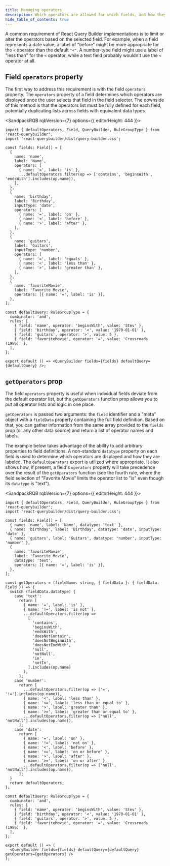 ```yaml
---
title: Managing operators
description: Which operators are allowed for which fields, and how they are labeled
hide_table_of_contents: true
---
```



A common requirement of React Query Builder implementations is to limit or alter the operators based on the selected field. For example, when a field represents a date value, a label of "before" might be more appropriate for the `<` operator than the default `"<"`. A number-type field might use a label of "less than" for the `<` operator, while a text field probably wouldn't use the `<` operator at all.

## Field `operators` property

The first way to address this requirement is with the field `operators` property. The `operators` property of a field determines which operators are displayed once the user selects that field in the field selector. The downside of this method is that the operators list must be fully defined for each field, potentially duplicating lists across fields with equivalent data types.

<SandpackRQB rqbVersion={7} options={{ editorHeight: 444 }}>

```tsx
import { defaultOperators, Field, QueryBuilder, RuleGroupType } from 'react-querybuilder';
import 'react-querybuilder/dist/query-builder.css';

const fields: Field[] = [
  {
    name: 'name',
    label: 'Name',
    operators: [
      { name: '=', label: 'is' },
      ...defaultOperators.filter(op => ['contains', 'beginsWith', 'endsWith'].includes(op.name)),
    ],
  },
  {
    name: 'birthday',
    label: 'Birthday',
    inputType: 'date',
    operators: [
      { name: '=', label: 'on' },
      { name: '<', label: 'before' },
      { name: '>', label: 'after' },
    ],
  },
  {
    name: 'guitars',
    label: 'Guitars',
    inputType: 'number',
    operators: [
      { name: '=', label: 'equals' },
      { name: '<', label: 'less than' },
      { name: '>', label: 'greater than' },
    ],
  },
  {
    name: 'favoriteMovie',
    label: 'Favorite Movie',
    operators: [{ name: '=', label: 'is' }],
  },
];

const defaultQuery: RuleGroupType = {
  combinator: 'and',
  rules: [
    { field: 'name', operator: 'beginsWith', value: 'Stev' },
    { field: 'birthday', operator: '<', value: '1970-01-01' },
    { field: 'guitars', operator: '>', value: 5 },
    { field: 'favoriteMovie', operator: '=', value: 'Crossroads (1986)' },
  ],
};

export default () => <QueryBuilder fields={fields} defaultQuery={defaultQuery} />;
```

</SandpackRQB>

## `getOperators` prop

The field `operators` property is useful when individual fields deviate from the default operator list, but the `getOperators` function prop allows you to put all operator lists and logic in one place.

`getOperators` is passed two arguments: the `field` identifier and a "meta" object with a `fieldData` property containing the full field definition. Based on that, you can gather information from the same array provided to the `fields` prop (or any other data source) and return a list of operator names and labels.

The example below takes advantage of the ability to add arbitrary properties to field definitions. A non-standard `datatype` property on each field is used to determine which operators are displayed and how they are labeled. The `defaultOperators` export is utilized where appropriate. It also shows how, if present, a field's `operators` property will take precedence over the result of the `getOperators` function (see the fourth rule, where the field selection of "Favorite Movie" limits the operator list to "is" even though its `datatype` is "text").

<SandpackRQB rqbVersion={7} options={{ editorHeight: 444 }}>

```tsx
import { defaultOperators, Field, QueryBuilder, RuleGroupType } from 'react-querybuilder';
import 'react-querybuilder/dist/query-builder.css';

const fields: Field[] = [
  { name: 'name', label: 'Name', datatype: 'text' },
  { name: 'birthday', label: 'Birthday', datatype: 'date', inputType: 'date' },
  { name: 'guitars', label: 'Guitars', datatype: 'number', inputType: 'number' },
  {
    name: 'favoriteMovie',
    label: 'Favorite Movie',
    datatype: 'text',
    operators: [{ name: '=', label: 'is' }],
  },
];

const getOperators = (fieldName: string, { fieldData }: { fieldData: Field }) => {
  switch (fieldData.datatype) {
    case 'text':
      return [
        { name: '=', label: 'is' },
        { name: '!=', label: 'is not' },
        ...defaultOperators.filter(op =>
          [
            'contains',
            'beginsWith',
            'endsWith',
            'doesNotContain',
            'doesNotBeginWith',
            'doesNotEndWith',
            'null',
            'notNull',
            'in',
            'notIn',
          ].includes(op.name)
        ),
      ];
    case 'number':
      return [
        ...defaultOperators.filter(op => ['=', '!='].includes(op.name)),
        { name: '<', label: 'less than' },
        { name: '<=', label: 'less than or equal to' },
        { name: '>', label: 'greater than' },
        { name: '>=', label: 'greater than or equal to' },
        ...defaultOperators.filter(op => ['null', 'notNull'].includes(op.name)),
      ];
    case 'date':
      return [
        { name: '=', label: 'on' },
        { name: '!=', label: 'not on' },
        { name: '<', label: 'before' },
        { name: '<=', label: 'on or before' },
        { name: '>', label: 'after' },
        { name: '>=', label: 'on or after' },
        ...defaultOperators.filter(op => ['null', 'notNull'].includes(op.name)),
      ];
  }
  return defaultOperators;
};

const defaultQuery: RuleGroupType = {
  combinator: 'and',
  rules: [
    { field: 'name', operator: 'beginsWith', value: 'Stev' },
    { field: 'birthday', operator: '<', value: '1970-01-01' },
    { field: 'guitars', operator: '>', value: 5 },
    { field: 'favoriteMovie', operator: '=', value: 'Crossroads (1986)' },
  ],
};

export default () => (
  <QueryBuilder fields={fields} defaultQuery={defaultQuery} getOperators={getOperators} />
);
```

</SandpackRQB>
